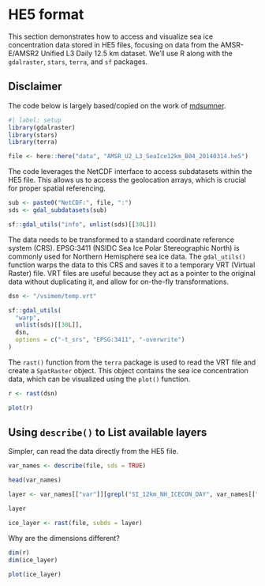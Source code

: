 # HE5 format

This section demonstrates how to access and visualize sea ice concentration data stored in HE5 files, focusing on data from the AMSR-E/AMSR2 Unified L3 Daily 12.5 km dataset. We'll use R along with the `gdalraster`, `stars`, `terra`, and `sf` packages.

::: {.callout-note}

## Disclaimer

The code below is largely based/copied on the work of [mdsumner](https://gist.github.com/mdsumner/08265bac3faf1e4325e2d5a39a5f66bf).

:::

```r
#| label: setup
library(gdalraster)
library(stars)
library(terra)
```

```r
file <- here::here("data", "AMSR_U2_L3_SeaIce12km_B04_20140314.he5")
```

The code leverages the NetCDF interface to access subdatasets within the HE5 file. This allows us to access the geolocation arrays, which is crucial for proper spatial referencing.

```r
sub <- paste0("NetCDF:", file, ":")
sds <- gdal_subdatasets(sub)

sf::gdal_utils("info", unlist(sds)[[30L]])
```

The data needs to be transformed to a standard coordinate reference system (CRS). EPSG:3411 (NSIDC Sea Ice Polar Stereographic North) is commonly used for Northern Hemisphere sea ice data. The `gdal_utils()` function warps the data to this CRS and saves it to a temporary VRT (Virtual Raster) file. VRT files are useful because they act as a pointer to the original data without duplicating it, and allow for on-the-fly transformations.

```r
dsn <- "/vsimem/temp.vrt"

sf::gdal_utils(
  "warp",
  unlist(sds)[[30L]],
  dsn,
  options = c("-t_srs", "EPSG:3411", "-overwrite")
)
```

The `rast()` function from the `terra` package is used to read the VRT file and create a `SpatRaster` object. This object contains the sea ice concentration data, which can be visualized using the `plot()` function.

```r
r <- rast(dsn)

plot(r)
```

## Using `describe()` to List available layers

Simpler, can read the data directly from the HE5 file.

```r
var_names <- describe(file, sds = TRUE)

head(var_names)

layer <- var_names[["var"]][grepl("SI_12km_NH_ICECON_DAY", var_names[["var"]], fixed = TRUE)]

layer
```

```r
ice_layer <- rast(file, subds = layer)
```

Why are the dimensions different?

```r
dim(r)
dim(ice_layer)
```

```r
plot(ice_layer)
```

